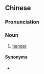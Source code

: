 {{also|飞机棚}}
==Chinese==
{{zh-forms|s=飞机棚|type=21}}

===Pronunciation===
{{zh-pron
|m=fēijīpéng
|cat=n
}}

===Noun===
{{zh-noun}}

# [[hangar]]

====Synonyms====
* {{zh-l|飛機庫}}